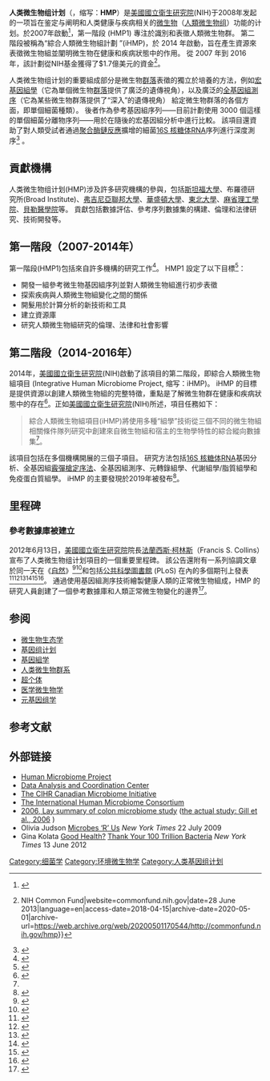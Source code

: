 {{Infobox project
| abbreviation = HMP
| native_name = 
| logo = Human Microbiome Project logo.jpg
| image = 
| caption = 人类微生物组计划的Logo
| motto = 
| type = 
| owner = [[國立衛生研究院_(美國)|美國國立衛生研究院]]
| country = 
| key_people = 
| launched = {{Start date|2007|df=y}}
| launch_place = 
| closed = {{End date|2016|df=y}}
| budget = 
| website = {{URL|https://hmpdacc.org/}}
| status = 
}}

'''人类微生物组计划'''（{{lang-en|Human Microbiome Project}}，缩写：'''HMP'''）是[[國立衛生研究院_(美國)|美國國立衛生研究院]](NIH)于2008年发起的一项旨在鉴定与阐明和人类健康与疾病相关的[[微生物|微生物]]（[[人類微生物群系|人類微生物组]]）功能的计划。於2007年啟動<ref>{{cite web|title=Human Microbiome Project: Diversity of Human Microbes Greater Than Previously Predicted|url=https://www.sciencedaily.com/releases/2010/05/100520141214.htm|publisher=ScienceDaily|access-date=8 March 2012|archive-date=2019-11-13|archive-url=https://web.archive.org/web/20191113081302/https://www.sciencedaily.com/releases/2010/05/100520141214.htm}}</ref>，第一階段 (HMP1) 專注於識別和表徵人類微生物群。 第二階段被稱為“綜合人類微生物組計劃 ”(iHMP)，於 2014 年啟動，旨在產生資源來表徵微生物組並闡明微生物在健康和疾病狀態中的作用。 從 2007 年到 2016 年，該計劃從NIH基金獲得了$1.7億美元的資金<ref>{{Cite web|url=https://commonfund.nih.gov/hmp|title=Human Microbiome Project - Home {{!}} NIH Common Fund|website=commonfund.nih.gov|date=28 June 2013|language=en|access-date=2018-04-15|archive-date=2020-05-01|archive-url=https://web.archive.org/web/20200501170544/http://commonfund.nih.gov/hmp}}</ref>。

人类微生物组计划的重要組成部分是微生物[[群落|群落]]表徵的獨立於培養的方法，例如[[宏基因組學|宏基因組學]]（它為單個微生物[[群落|群落]]提供了廣泛的遺傳視角），以及廣泛的[[全基因組測序|全基因組測序]]（它為某些微生物群落提供了“深入”的遺傳視角） 給定微生物群落的各個方面，即單個細菌種類）。 後者作為參考基因組序列——目前計劃使用 3000 個這樣的單個細菌分離物序列——用於在隨後的宏基因組分析中進行比較。 該項目還資助了對人類受試者通過[[聚合酶鏈反應|聚合酶鏈反應]]擴增的細菌[[16S_核糖体RNA|16S 核糖体RNA]]序列進行深度測序<ref>{{cite web|title=Human Microbiome Project|url=http://commonfund.nih.gov/hmp/|publisher=The NIH Common Fund|access-date=8 March 2012|archive-date=2017-05-17|archive-url=https://web.archive.org/web/20170517215104/http://commonfund.nih.gov/Hmp/}}</ref>
。

== 貢獻機構 ==
人类微生物组计划(HMP)涉及許多研究機構的參與，包括[[斯坦福大學|斯坦福大學]]、布羅德研究所(Broad Institute)、[[弗吉尼亞聯邦大學|弗吉尼亞聯邦大學]]、[[圣路易斯华盛顿大学|華盛頓大學]]、[[东北大学_(美国)|東北大學]]、[[麻省理工學院|麻省理工學院]]、[[貝勒醫學院|貝勒醫學院]]等。 貢獻包括數據評估、參考序列數據集的構建、倫理和法律研究、技術開發等。

== 第一階段（2007-2014年）==
第一階段(HMP1)包括來自許多機構的研究工作<ref>{{cite web|title=Human Microbiome Project / Funded Research|url=https://commonfund.nih.gov/hmp/fundedresearch|publisher=The NIH Common Fund|access-date=8 March 2012|archive-date=2019-11-13|archive-url=https://web.archive.org/web/20191113081332/http://commonfund.nih.gov/hmp/fundedresearch}}</ref>。 HMP1 設定了以下目標<ref>{{cite web|title=Human Microbiome Project / Program Initiatives|url=http://commonfund.nih.gov/hmp/initiatives.aspx#resources|publisher=The NIH Common Fund|access-date=8 March 2012|archive-date=2013-11-16|archive-url=https://web.archive.org/web/20131116104218/http://commonfund.nih.gov/Hmp/initiatives.aspx#resources}}</ref>：

* 開發一組參考微生物基因組序列並對人類微生物組進行初步表徵
* 探索疾病與人類微生物組變化之間的關係
* 開髮用於計算分析的新技術和工具
* 建立資源庫
* 研究人類微生物組研究的倫理、法律和社會影響

== 第二階段（2014-2016年）==
2014年，[[國立衛生研究院_(美國)|美國國立衛生研究院]](NIH)啟動了該項目的第二階段，即綜合人類微生物組項目 (Integrative Human Microbiome Project, 缩写：iHMP)。 iHMP 的目標是提供資源以創建人類微生物組的完整特徵，重點是了解微生物群在健康和疾病狀態中的存在<ref name=":0">{{Cite web|url=https://hmpdacc.org/ihmp/overview/|title=NIH Human Microbiome Project - About the Human Microbiome|website=hmpdacc.org|language=en|access-date=2018-03-30|archive-date=2019-07-30|archive-url=https://web.archive.org/web/20190730043118/https://www.hmpdacc.org/ihmp/overview/}}</ref>。正如[[國立衛生研究院_(美國)|美國國立衛生研究院]](NIH)所述，項目任務如下：

<blockquote>綜合人類微生物組項目(iHMP)將使用多種“組學”技術從三個不同的微生物組相關條件隊列研究中創建來自微生物組和宿主的生物學特性的綜合縱向數據集<ref name=":0" />。 </blockquote>

該項目包括在多個機構開展的三個子項目。 研究方法包括[[16S_核糖体RNA|16S 核糖体RNA]]基因分析、全基因組[[霰彈槍定序法|霰彈槍定序法]]、全基因組測序、元轉錄組學、代謝組學/脂質組學和免疫蛋白質組學。 iHMP 的主要發現於2019年被發布<ref>{{Cite journal|last=NIH Human Microbiome Portfolio Analysis Team|date=2019|title=A review of 10 years of human microbiome research activities at the US National Institutes of Health, Fiscal Years 2007-2016|journal=Microbiome|language=en|volume=7|issue=1|pages=31|doi=10.1186/s40168-019-0620-y|pmid=30808411|issn=2049-2618|pmc=6391833}}</ref>。

== 里程碑 ==
=== 參考數據庫被建立 ===
2012年6月13日，[[國立衛生研究院_(美國)|美國國立衛生研究院]]院長[[法蘭西斯·柯林斯|法蘭西斯·柯林斯]]（Francis S. Collins）宣布了人类微生物组计划項目的一個重要里程碑。 該公告還附有一系列協調文章於同一天在《[[自然_(期刊)|自然]]》<ref>{{cite journal | title = A framework for human microbiome research | journal = Nature | volume = 486 | issue = 7402 | pages = 215–21 | date = June 2012 | pmid = 22699610 | pmc = 3377744 | doi = 10.1038/nature11209 | author1 = Human Microbiome Project Consortium | bibcode = 2012Natur.486..215T }}</ref><ref>{{cite journal | title = Structure, function and diversity of the healthy human microbiome | journal = Nature | volume = 486 | issue = 7402 | pages = 207–14 | date = June 2012 | pmid = 22699609 | pmc = 3564958 | doi = 10.1038/nature11234 | author1 = Human Microbiome Project Consortium | bibcode = 2012Natur.486..207T }}</ref>和包括[[公共科學圖書館|公共科學圖書館]] (PLoS) 在內的多個期刊上發表<ref>{{cite journal | vauthors = Faust K, Sathirapongsasuti JF, Izard J, Segata N, Gevers D, Raes J, Huttenhower C | title = Microbial co-occurrence relationships in the human microbiome | journal = PLOS Computational Biology | volume = 8 | issue = 7 | pages = e1002606 | date = 2012 | pmid = 22807668 | pmc = 3395616 | doi = 10.1371/journal.pcbi.1002606 | bibcode = 2012PLSCB...8E2606F }}</ref><ref>{{cite journal | vauthors = Abubucker S, Segata N, Goll J, Schubert AM, Izard J, Cantarel BL, Rodriguez-Mueller B, Zucker J, Thiagarajan M, Henrissat B, White O, Kelley ST, Methé B, Schloss PD, Gevers D, Mitreva M, Huttenhower C | title = Metabolic reconstruction for metagenomic data and its application to the human microbiome | journal = PLOS Computational Biology | volume = 8 | issue = 6 | pages = e1002358 | date = 2012 | pmid = 22719234 | pmc = 3374609 | doi = 10.1371/journal.pcbi.1002358 | bibcode = 2012PLSCB...8E2358A }}</ref><ref>{{cite journal | vauthors = Segata N, Haake SK, Mannon P, Lemon KP, Waldron L, Gevers D, Huttenhower C, Izard J | title = Composition of the adult digestive tract bacterial microbiome based on seven mouth surfaces, tonsils, throat and stool samples | journal = Genome Biology | volume = 13 | issue = 6 | pages = R42 | date = June 2012 | pmid = 22698087 | pmc = 3446314 | doi = 10.1186/gb-2012-13-6-r42 }}</ref><ref>{{cite journal | vauthors = Cantarel BL, Lombard V, Henrissat B | title = Complex carbohydrate utilization by the healthy human microbiome | journal = PLOS ONE | volume = 7 | issue = 6 | pages = e28742 | date = 2012 | pmid = 22719820 | pmc = 3374616 | doi = 10.1371/journal.pone.0028742 | bibcode = 2012PLoSO...728742C | doi-access = free }}</ref><ref>{{cite journal | vauthors = Wu YW, Rho M, Doak TG, Ye Y | title = Oral spirochetes implicated in dental diseases are widespread in normal human subjects and carry extremely diverse integron gene cassettes | journal = Applied and Environmental Microbiology | volume = 78 | issue = 15 | pages = 5288–96 | date = August 2012 | pmid = 22635997 | pmc = 3416431 | doi = 10.1128/AEM.00564-12 }}</ref><ref>{{Cite web|url=http://collections.plos.org/hmp|title=PLOS Collections: Article collections published by the Public Library of Science|website=collections.plos.org|language=en|access-date=2018-04-15|archive-date=2020-10-20|archive-url=https://web.archive.org/web/20201020134539/https://collections.plos.org/hmp}}</ref>。 通過使用基因組測序技術繪製健康人類的正常微生物組成，HMP 的研究人員創建了一個參考數據庫和人類正常微生物變化的邊界<ref>{{Cite web |url=http://www.plos.org/media/press/2012/PLoS_%20HMP_Collection_Manuscript_Summaries.pdf |title=Manuscript Summaries |access-date=2022-05-13 |archive-date=2014-03-04 |archive-url=https://web.archive.org/web/20140304161937/http://www.plos.org/media/press/2012/PLoS_%20HMP_Collection_Manuscript_Summaries.pdf }}</ref>。

== 参阅 ==
{{portal|生物}}
* [[微生物生态学|微生物生态学]]
* [[基因组计划|基因组计划]]
* [[基因組学|基因組学]]
* [[人类微生物群系|人类微生物群系]]
* [[超个体|超个体]]
* [[医学微生物学|医学微生物学]]
* [[元基因组学|元基因组学]]

== 参考文献 ==
{{Reflist}}

== 外部链接 ==
* [https://web.archive.org/web/20101210013519/http://nihroadmap.nih.gov/hmp/ Human Microbiome Project]
* [http://hmpdacc.org/ Data Analysis and Coordination Center] {{Wayback|url=http://hmpdacc.org/ |date=20210118212559 }}
* [http://www.cihr.ca/e/39939.html The CIHR Canadian Microbiome Initiative] {{Wayback|url=http://www.cihr.ca/e/39939.html |date=20111002095715 }}
* [http://www.human-microbiome.org The International Human Microbiome Consortium] {{Wayback|url=http://www.human-microbiome.org/ |date=20210109113713 }}
* [http://biosingularity.wordpress.com/2006/06/04/scientists-publishes-first-human-microbiome-analysis/ 2006, Lay summary of colon microbiome study]{{Wayback|url=http://biosingularity.wordpress.com/2006/06/04/scientists-publishes-first-human-microbiome-analysis/ |date=20080306081007 }} ([http://www.sciencemag.org/cgi/content/abstract/312/5778/1355 the actual study: Gill et al., 2006] {{Wayback|url=http://www.sciencemag.org/cgi/content/abstract/312/5778/1355 |date=20090222054811 }})
* Olivia Judson [http://judson.blogs.nytimes.com/2009/07/21/microbes-r-us/ Microbes ‘R’ Us] {{Wayback|url=http://judson.blogs.nytimes.com/2009/07/21/microbes-r-us/ |date=20090927091836 }} ''New York Times'' 22 July 2009
* Gina Kolata [http://www.nytimes.com/2012/06/14/health/human-microbiome-project-decodes-our-100-trillion-good-bacteria.html?pagewanted=all/In Good Health?] {{Wayback|url=http://www.nytimes.com/2012/06/14/health/human-microbiome-project-decodes-our-100-trillion-good-bacteria.html?pagewanted=all%2FIn |date=20190922023140 }} [http://www.nytimes.com/2012/06/14/health/human-microbiome-project-decodes-our-100-trillion-good-bacteria.html?pagewanted=all/In Thank Your 100 Trillion Bacteria] {{Wayback|url=http://www.nytimes.com/2012/06/14/health/human-microbiome-project-decodes-our-100-trillion-good-bacteria.html?pagewanted=all%2FIn |date=20190922023140 }} ''New York Times'' 13 June 2012

{{细菌}}

[[Category:细菌学|Category:细菌学]]
[[Category:环境微生物学|Category:环境微生物学]]
[[Category:人类基因组计划|Category:人类基因组计划]]